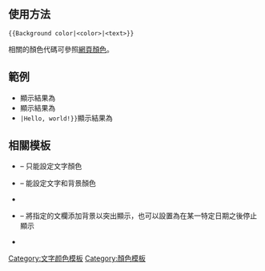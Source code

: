 {{Documentation subpage}}

== 使用方法 ==

<pre>{{Background color|<color>|<text>}}</pre>

相關的顏色代碼可參照[[網頁顏色]]。

== 範例 ==

* <code>{{tlx|Background color|red|Hello, world!}}</code>顯示結果為{{Background color|red|Hello, world!}}
* <code>{{tlx|Background color|#00F000|Hello, world!}}</code>顯示結果為{{Background color|#00F000|Hello, world!}}
* <code>{{tlx|Background color|<nowiki>{{</nowiki>Party meta/color/無黨籍<nowiki>}}</nowiki>|Hello, world!}}</code>顯示結果為{{Background color|{{Party meta/color/無黨籍}}|Hello, world!}}

== 相關模板==
* {{tl|Color}} – 只能設定文字顏色
* {{tl|Font color}} – 能設定文字和背景顏色
* {{tl|Color contrast ratio}}
* {{tl|Hilite}} – 將指定的文欄添加背景以突出顯示，也可以設置為在某一特定日期之後停止顯示
* {{tl|Resize}}

<includeonly>
[[Category:文字颜色模板]]
[[Category:顏色模板]]
</includeonly>